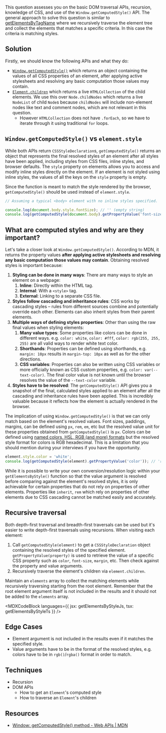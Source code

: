 

This question assesses you on the basic DOM traversal APIs, recursion, knowledge of CSS, and use of the `Window.getComputedStyle()` API. The general approach to solve this question is similar to [getElementsByTagName](/questions/javascript/get-elements-by-tag-name) where we recursively traverse the element tree and collect the elements that matches a specific criteria. In this case the criteria is matching styles.

## Solution

Firstly, we should know the following APIs and what they do:

- [`Window.getComputedStyle()`](https://developer.mozilla.org/en-US/docs/Web/API/Window/getComputedStyle) which returns an object containing the values of all CSS properties of an element, after applying active stylesheets and resolving any basic computation those values may contain.
- [`Element.children`](https://developer.mozilla.org/en-US/docs/Web/API/Element/children) which returns a live `HTMLCollection` of the child elements. We use this over `Node.childNodes` which returns a live `NodeList` of child `Node`s because `childNodes` will include non-element nodes like text and comment nodes, which are not relevant in this question.
  - However `HTMLCollection` does not have `.forEach`, so we have to iterate through it using traditional `for` loops.

## `Window.getComputedStyle()` vs `element.style`

While both APIs return `CSSStyleDeclaration`s, `getComputedStyle()` returns an object that represents the final resolved styles of an element after all styles have been applied, including styles from CSS files, inline styles, and browser defaults. The `style` property on elements allows you to access and modify inline styles directly on the element. If an element is not styled using inline styles, the values of all the keys on the `style` property is empty.

Since the function is meant to match the style rendered by the browser, `getComputedStyle()` should be used instead of `element.style`.

```js
// Assuming a typical <body> element with no inline styles specified.

console.log(document.body.style.fontSize); // '' (empty string)
console.log(getComputedStyle(document.body).getPropertyValue('font-size')); // 16px;
```

## What are computed styles and why are they important?

Let's take a closer look at `Window.getComputedStyle()`. According to MDN, it returns the property values **after applying active stylesheets and resolving any basic computation those values may contain**. Obtaining resolved styles is important because:

1. **Styling can be done in many ways**: There are many ways to style an element on a webpage:
   1. **Inline**: Directly within the HTML tag.
   1. **Internal**: With a `<style>` tag.
   1. **External**: Linking to a separate CSS file.
1. **Styles follow cascading and inheritance rules**: CSS works by cascading styles – rules from different sources combine and potentially override each other. Elements can also inherit styles from their parent elements.
1. **Multiple ways of defining styles properties**: Other than using the raw final values when styling elements:
   1. **Many value types**: Some properties like colors can be done in different ways. e.g. `color: white`, `color: #fff`, `color: rgb(255, 255, 255)` are all valid ways to render white text color.
   1. **Shorthands**: Properties can be defined using shorthands, e.g. `margin: 10px` results in `margin-top: 10px` as well as for the other directions.
   1. **CSS variables**: Properties can also be written using CSS variables or more officially known as CSS custom properties, e.g. `color: var(--text-color)`. The final color value is not known until the browser resolves the value of the `--text-color` variable.
1. **Styles have to be resolved**: The `getComputedStyle()` API gives you a snapshot of the final, calculated styles applied to an element after all the cascading and inheritance rules have been applied. This is incredibly valuable because it reflects how the element is actually rendered in the browser.

The implication of using `Window.getComputedStyle()` is that we can only match based on the element's resolved values. Font sizes, paddings, margins, can be defined using `px`, `rem`, `em`, etc but the resolved value unit for these properties obtained from `getComputedStyle()` is `px`. Colors can be defined using [named colors, HSL, RGB (and more) formats](https://developer.mozilla.org/en-US/docs/Web/CSS/color_value) but the resolved style format for colors is RGB hexadecimal. This is a limitation that you should mention during your interviews if you have the opportunity.

```js
element.style.color = 'white';
console.log(getComputedStyle(element).getPropertyValue('color')); // 'rgb(255, 255, 255)'
```

While it is possible to write your own conversion/resolution logic within your `getElementsByStyle()` function so that the value argument is resolved before comparing against the element's resolved styles, it is only achievable for certain properties that do not rely on properties of other elements. Properties like `inherit`, `rem` which rely on properties of other elements due to CSS cascading cannot be matched easily and accurately.

## Recursive traversal

Both depth-first traversal and breadth-first traversals can be used but it's easier to write depth-first traversals using recursions. When visiting each element:

1. Call `getComputedStyle(element)` to get a `CSSStyleDeclaration` object containing the resolved styles of the specified element. `getPropertyValue(property)` is used to retrieve the value of a specific CSS property such as `color`, `font-size`, `margin`, etc. Then check against the property and value arguments.
1. Recursively traverse the element's children via `element.children`.

Maintain an `elements` array to collect the matching elements while recursively traversing starting from the root element. Remember that the root element argument itself is not included in the results and it should not be added to the `elements` array.

<MDXCodeBlock
  languages={{ jsx: getElementsByStyleJs, tsx: getElementsByStyleTs }}
/>

## Edge Cases

- Element argument is not included in the results even if it matches the specified style.
- Value arguments have to be in the format of the resolved styles, e.g. colors have to be in `rgb()`/`rgba()` format in order to match.

## Techniques

- Recursion
- DOM APIs
  - How to get an `Element`'s computed style
  - How to traverse an `Element`'s children

## Resources

- [Window: getComputedStyle() method - Web APIs | MDN](https://developer.mozilla.org/en-US/docs/Web/API/Window/getComputedStyle)
